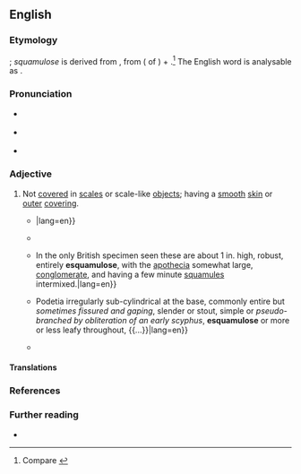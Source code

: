 ==English==
{{was wotd|2019|June|11}}

===Etymology===
{{prefix|en|e|squamulose}}; ''squamulose'' is derived from {{der|en|NL.|squāmulōsus||squamulose}}, from {{der|en|la|squamula||small scales}} ({{glossary|diminutive}} of {{m|la|squāma||scale of a fish or reptile; item shaped like a scale, flake}}) + {{m|la|-ōsus|pos=''suffix meaning ‘full of, prone to’''}}.<ref>Compare {{R:OED Online|pos=adj|id=188178|date=1915}}</ref> The English word is analysable as {{affix|en|e-|squamula|-ose}}.

===Pronunciation===
* {{a|RP}} {{IPA|/iːˈskweɪmjʊləʊs/|lang=en}}
* {{a|GA}} {{IPA|/iˈskweɪmjʊloʊs/|lang=en}}
* {{hyphenation|esqua|mul|ose|lang=en}}

===Adjective===
{{en-adj|-}}

# {{lb|en|botany|mycology}} Not [[cover#Verb|covered]] in [[scale#Noun|scales]] or scale-like [[object#Noun|objects]]; having a [[smooth#Adjective|smooth]] [[skin#Noun|skin]] or [[outer]] [[covering#Noun|covering]].
#: {{antonyms|en|scaly|squamulose}}
#* {{quote-journal|author=Lucien M[arcus] Underwood|authorlink=Lucien Marcus Underwood|title=Article I.—Descriptive Catalogue of the North American Hepaticæ, North of Mexico|journal=Bulletin of the Illinois State Laboratory of Natural History, Normal, Illinois|location=Peoria, Ill.|publisher=J. W. Franks & Sons, printers and binders|year=1884|volume=II|section=order II (Marchantiaceæ Corda.), section VII (Dumortiera Nees.), paragraph 1|page=38|pageurl=https://archive.org/details/bulletinofillino02illi/page/38/mode/1up|oclc=1060557287|passage=''D''[''umortiera''] ''hirsuta'' Nees. Diœcious; thallus 5–15 cm. long, 1.3–2 cm. wide, thin, deep-green, becoming blackish, plane and entire on the margins, exareolate and naked, or sometimes with a delicate, coarsely reticulated, closely appressed, cobweb-like pubescence above, hirsute and '''esquamulose''' beneath; {{...}}|lang=en}}
#* {{quote-journal|author=George King|authorlink=George King (botanist)|title=VIII.—Materials for a Flora of the Malayan Peninsula.|journal=[[w:The Asiatic Society|Journal of the Asiatic Society of Bengal]]|location=Calcutta|publisher=Printed at the Baptist Mission Press|date=5 February 1890|volume=LIX, part II (Natural Science)|issue=2|section=order XV (Ternstrœmiaceæ), section 6 (Saurauja, Willd.)|page=198|pageurl=https://archive.org/details/journalofasiatic5921asia/page/n221/mode/1up|oclc=1047510400|passage={{smallcaps|Saurauja nudiflora}},{{nb...}}. A tree 20 to 30 feet high; youngest branchlets dark-coloured, squamulose towards the apex; the older '''esquamulose''', pale, faintly striate.|lang=en}}
#* {{quote-book|author=James M[orrison] Crombie|title=A Monograph of Lichens Found in Britain: Being a Descriptive Catalogue of the Species in the Herbarium of the British Museum|location=London|publisher=Printed by order of the Trustees [of the {{w|British Museum}}]{{nb...|Sold by Longmans & Co., 39 Paternoster Row; B. Quaritch, 15 Piccadilly; Dulau & Co., 37 Soho Square, W.; Kegan Paul, Trench, Trübner, & Co., 57 Ludgate Hill; and at the British Museum (Natural History), Cromwell Road, S.W.}}|year=1894|page=164|pageurl=https://archive.org/details/monographofliche01britiala/page/164/mode/1up|oclc=7390762786|passage=Hookeri {{...}} In the only British specimen seen these are about 1 in. high, robust, entirely '''esquamulose''', with the [[apothecium|apothecia]] somewhat large, [[conglomerate]], and having a few minute [[squamule]]s intermixed.|lang=en}}
#* {{quote-journal|author=G. K. Merrill|title=Lichen Notes No. 7. Cladonia multiformis (nom. nov.) Bry. 6: 1908.|editor={{w|Annie Morrill Smith}}|journal=[[w:The Bryologist|The Bryologist: An Illustrated Bimonthly Devoted to North American Mosses, Hepatics and Lichens]]|location=New York, N.Y.|publisher=Published by the editor,{{nb...|78 Orange St., Brooklyn, N.Y., U.S.A.; Press of McBride & Stern, 97–99 Cliff Street, New York}}|month=January|year=1909|volume=XII|issue=1|page=4|pageurl=https://archive.org/details/bryologis111219081909grou/page/4/mode/1up|oclc=695468007|passage={{smallcaps|Cladonia multiformis}}. {{...}} Podetia irregularly sub-cylindrical at the base, commonly entire but ''sometimes fissured and gaping'', slender or stout, simple or ''pseudo-branched by obliteration of an early scyphus'', '''esquamulose''' or more or less leafy throughout, {{...}}|lang=en}}
#* {{quote-book|author=D. C. Lindsay|chapter=Systematic Account|title=The Macrolichens of South Georgia|url=http://nora.nerc.ac.uk/id/eprint/509196/1/The%20macrolichens%20of%20South%20Georgia%20-%20BAS%20Scientific%20Report%2089.pdf|archiveurl=https://web.archive.org/web/20190219085606/http://nora.nerc.ac.uk/id/eprint/509196/1/The%20macrolichens%20of%20South%20Georgia%20-%20BAS%20Scientific%20Report%2089.pdf|archivedate=19 February 2019|series=British Antarctic Survey Scientific Reports|seriesvolume=no. 89|location=London|publisher={{w|British Antarctic Survey}}, National Environment Research Council|year=1974|section=section 14 (Descriptions of Genera and Species)|page=22|pageref=http://nora.nerc.ac.uk/id/eprint/509196/1/The%20macrolichens%20of%20South%20Georgia%20-%20BAS%20Scientific%20Report%2089.pdf#page=24|oclc=3226188|passage=Both subspecies may superficially resemble ''C. furcata'' var. ''furcata'', but can be distinguished by the imperforate axils and '''esquamulose''' podetia.|lang=en}}

====Translations====
{{trans-top|not covered in scales or scale-like objects}}
{{trans-mid}}
{{trans-bottom}}

===References===
<references />

===Further reading===
* {{R:Merriam-Webster Online}}
